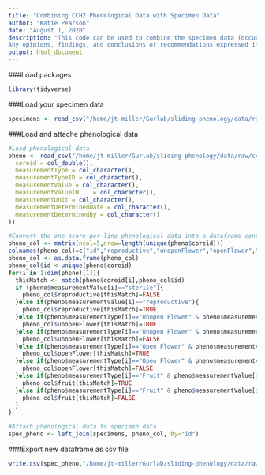 ```yaml
---
title: "Combining CCH2 Phenological Data with Specimen Data"
author: "Katie Pearson"
date: "August 1, 2020"
description: "This code can be used to combine the specimen data (occurrences.csv) with the phenological data (measurementorfact.csv) downloaded from CCH2 (cch2.org). These materials were made possible by National Science Foundation Award 1802312.
Any opinions, findings, and conclusions or recommendations expressed in this material are those of the author(s) and do not necessarily reflect the views of the National Science Foundation."
output: html_document
---
```


###Load packages
```r
library(tidyverse)
```
###Load your specimen data
```r
specimens <- read_csv("/home/jt-miller/Gurlab/sliding-phenology/data/raw/cch2-sonoran_2023-11-27_150043_DwC-A/occurrences.csv")
```

###Load and attache phenological data
```r
#Load phenological data
pheno <- read_csv("/home/jt-miller/Gurlab/sliding-phenology/data/raw/cch2-sonoran_2023-11-27_150043_DwC-A/measurementOrFact.csv", col_types = cols(
  coreid = col_double(),
  measurementType = col_character(),
  measurementTypeID	= col_character(),
  measurementValue = col_character(),
  measurementValueID	= col_character(),
  measurementUnit = col_character(),
  measurementDeterminedDate = col_character(),
  measurementDeterminedBy = col_character()
))

#Convert the one-score-per-line phenological data into a dataframe containing five columns: id, reproductive (TRUE/FALSE), unopen flowers present (TRUE/FALSE), flowers present (TRUE/FALSE), fruit present (TRUE/FALSE)
pheno_col <- matrix(ncol=5,nrow=length(unique(pheno$coreid)))
colnames(pheno_col)=c("id","reproductive","unopenFlower","openFlower","fruit")
pheno_col <- as.data.frame(pheno_col)
pheno_col$id <-unique(pheno$coreid)
for(i in 1:dim(pheno)[1]){
  thisMatch <- match(pheno$coreid[i],pheno_col$id)
  if (pheno$measurementValue[i]=="sterile"){
    pheno_col$reproductive[thisMatch]=FALSE
  }else if(pheno$measurementValue[i]=="reproductive"){
    pheno_col$reproductive[thisMatch]=TRUE
  }else if(pheno$measurementType[i]=="Unopen Flower" & pheno$measurementType[i]=="present"){
    pheno_col$unopenFlower[thisMatch]=TRUE
  }else if(pheno$measurementType[i]=="Unopen Flower" & pheno$measurementValue[i]=="absent"){
    pheno_col$unopenFlower[thisMatch]=FALSE
  }else if(pheno$measurementType[i]=="Open Flower" & pheno$measurementValue[i]=="present"){
    pheno_col$openFlower[thisMatch]=TRUE
  }else if(pheno$measurementType[i]=="Open Flower" & pheno$measurementValue[i]=="absent"){
    pheno_col$openFlower[thisMatch]=FALSE
  }else if(pheno$measurementType[i]=="Fruit" & pheno$measurementValue[i]=="present"){
    pheno_col$fruit[thisMatch]=TRUE
  }else if(pheno$measurementType[i]=="Fruit" & pheno$measurementValue[i]=="absent"){
    pheno_col$fruit[thisMatch]=FALSE
  }
}

#Attach phenological data to specimen data
spec_pheno <- left_join(specimens, pheno_col, by="id")
```

###Export new dataframe as csv file
```r
write.csv(spec_pheno,"/home/jt-miller/Gurlab/sliding-phenology/data/raw/cch2-sonoran_2023-11-27_150043_DwC-A/phen_occ_joined.csv")
```